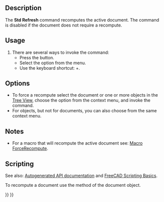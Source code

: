 <languages/>
<translate>

<!--T:9-->
{{Docnav
|[[Std_DuplicateSelection|DuplicateSelection]]
|[[Std_BoxSelection|BoxSelection]]
|[[Std_Edit_Menu|Std Edit Menu]]
|IconL=Std_DuplicateSelection.svg
|IconR=Std_BoxSelection.svg
|IconC=Freecad.svg
}}

<!--T:2-->
{{GuiCommand
|Name=Std Refresh
|MenuLocation=Edit → Recompute
|Workbenches=All
|Shortcut={{KEY|Ctrl}}+{{KEY|R}}
}}

==Description== <!--T:3-->

<!--T:14-->
The '''Std Refresh''' command recomputes the active document. The command is disabled if the document does not require a recompute.

==Usage== <!--T:5-->

<!--T:7-->
# There are several ways to invoke the command:
#* Press the {{Button|[[Image:Std_Refresh.svg|16px]] [[Std_Refresh|Recompute]]}} button.
#* Select the {{MenuCommand|Edit → [[Image:Std_Refresh.svg|16px]] Recompute}} option from the menu.
#* Use the keyboard shortcut: {{KEY|Ctrl}}+{{KEY|R}}.

==Options== <!--T:15-->

<!--T:16-->
* To force a recompute select the document or one or more objects in the [[Tree_View|Tree View]], choose the {{MenuCommand|[[Image:Std_MarkToRecompute.svg|16px]] Mark to Recompute}} option from the context menu, and invoke the command.
* For objects, but not for documents, you can also choose {{MenuCommand|[[Image:Std_Refresh.svg|16px]] Recompute Object}} from the same context menu.

==Notes== <!--T:17-->

<!--T:18-->
* For a macro that will recompute the active document see: [[Macro_ForceRecompute|Macro ForceRecompute]].

==Scripting== <!--T:10-->

<!--T:11-->
See also: [https://freecad.github.io/SourceDoc/ Autogenerated API documentation] and [[FreeCAD_Scripting_Basics|FreeCAD Scripting Basics]].

<!--T:12-->
To recompute a document use the {{incode|recompute}} method of the document object.

</translate>
{{Code|code=
import FreeCAD

doc = FreeCAD.newDocument()
doc.recompute()
}}
<translate>


<!--T:13-->
{{Docnav
|[[Std_DuplicateSelection|DuplicateSelection]]
|[[Std_BoxSelection|BoxSelection]]
|[[Std_Edit_Menu|Std Edit Menu]]
|IconL=Std_DuplicateSelection.svg
|IconR=Std_BoxSelection.svg
|IconC=Freecad.svg
}}

</translate>
{{Std_Base_navi{{#translation:}}}}
{{Userdocnavi{{#translation:}}}}